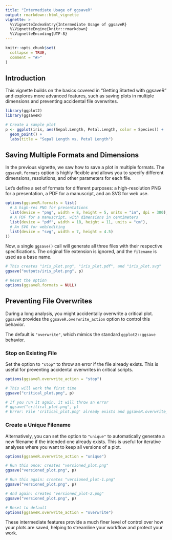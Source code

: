 ```yaml
---
title: "Intermediate Usage of ggsaveR"
output: rmarkdown::html_vignette
vignette: >
  %\VignetteIndexEntry{Intermediate Usage of ggsaveR}
  %\VignetteEngine{knitr::rmarkdown}
  %\VignetteEncoding{UTF-8}
---
```


```r
knitr::opts_chunk$set(
  collapse = TRUE,
  comment = "#>"
)
```

## Introduction

This vignette builds on the basics covered in "Getting Started with ggsaveR" and explores more advanced features, such as saving plots in multiple dimensions and preventing accidental file overwrites.

```r
library(ggplot2)
library(ggsaveR)

# Create a sample plot
p <- ggplot(iris, aes(Sepal.Length, Petal.Length, color = Species)) +
  geom_point() +
  labs(title = "Sepal Length vs. Petal Length")
```

## Saving Multiple Formats and Dimensions

In the previous vignette, we saw how to save a plot in multiple formats. The `ggsaveR.formats` option is highly flexible and allows you to specify different dimensions, resolutions, and other parameters for each file.

Let's define a set of formats for different purposes: a high-resolution PNG for a presentation, a PDF for a manuscript, and an SVG for web use.

```r
options(ggsaveR.formats = list(
  # A high-res PNG for presentations
  list(device = "png", width = 8, height = 5, units = "in", dpi = 300),
  # A PDF for a manuscript, with dimensions in centimeters
  list(device = "pdf", width = 18, height = 11, units = "cm"),
  # An SVG for web/editing
  list(device = "svg", width = 7, height = 4.5)
))
```

Now, a single `ggsave()` call will generate all three files with their respective specifications. The original file extension is ignored, and the `filename` is used as a base name.

```r
# This creates "iris_plot.png", "iris_plot.pdf", and "iris_plot.svg"
ggsave("outputs/iris_plot.png", p)
```

```r
# Reset the option
options(ggsaveR.formats = NULL)
```

## Preventing File Overwrites

During a long analysis, you might accidentally overwrite a critical plot. `ggsaveR` provides the `ggsaveR.overwrite_action` option to control this behavior.

The default is `"overwrite"`, which mimics the standard `ggplot2::ggsave` behavior.

### Stop on Existing File

Set the option to `"stop"` to throw an error if the file already exists. This is useful for preventing accidental overwrites in critical scripts.

```r
options(ggsaveR.overwrite_action = "stop")

# This will work the first time
ggsave("critical_plot.png", p)

# If you run it again, it will throw an error
# ggsave("critical_plot.png", p)
# Error: File 'critical_plot.png' already exists and ggsaveR.overwrite_action is set to 'stop'.
```

### Create a Unique Filename

Alternatively, you can set the option to `"unique"` to automatically generate a new filename if the intended one already exists. This is useful for iterative analyses where you want to keep all versions of a plot.

```r
options(ggsaveR.overwrite_action = "unique")

# Run this once: creates "versioned_plot.png"
ggsave("versioned_plot.png", p)

# Run this again: creates "versioned_plot-1.png"
ggsave("versioned_plot.png", p)

# And again: creates "versioned_plot-2.png"
ggsave("versioned_plot.png", p)
```

```r
# Reset to default
options(ggsaveR.overwrite_action = "overwrite")
```

These intermediate features provide a much finer level of control over how your plots are saved, helping to streamline your workflow and protect your work.
